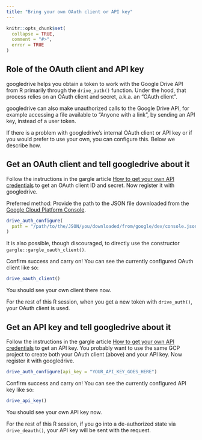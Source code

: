 ```yaml
---
title: "Bring your own OAuth client or API key"
---
```


```r
knitr::opts_chunk$set(
  collapse = TRUE,
  comment = "#>",
  error = TRUE
)
```

## Role of the OAuth client and API key

googledrive helps you obtain a token to work with the Google Drive API from R primarily through the `drive_auth()` function. Under the hood, that process relies on an OAuth client and secret, a.k.a. an "OAuth client".

googledrive can also make unauthorized calls to the Google Drive API, for example accessing a file available to "Anyone with a link", by sending an API key, instead of a user token.

If there is a problem with googledrive's internal OAuth client or API key or if you would prefer to use your own, you can configure this. Below we describe how.

## Get an OAuth client and tell googledrive about it

Follow the instructions in the gargle article [How to get your own API credentials](https://gargle.r-lib.org/articles/get-api-credentials.html) to get an OAuth client ID and secret. Now register it with googledrive.

Preferred method: Provide the path to the JSON file downloaded from the [Google Cloud Platform Console](https://console.cloud.google.com).

```r
drive_auth_configure(
  path = "/path/to/the/JSON/you/downloaded/from/google/dev/console.json"
)
```

It is also possible, though discouraged, to directly use the constructor `gargle::gargle_oauth_client()`.

Confirm success and carry on! You can see the currently configured OAuth client like so:

```r
drive_oauth_client()
```

You should see your own client there now.

For the rest of this R session, when you get a new token with `drive_auth()`, your OAuth client is used.

## Get an API key and tell googledrive about it

Follow the instructions in the gargle article [How to get your own API credentials](https://gargle.r-lib.org/articles/get-api-credentials.html) to get an API key. You probably want to use the same GCP project to create both your OAuth client (above) and your API key. Now register it with googledrive.

```r
drive_auth_configure(api_key = "YOUR_API_KEY_GOES_HERE")
```

Confirm success and carry on! You can see the currently configured API key like so:

```r
drive_api_key()
```

You should see your own API key now.

For the rest of this R session, if you go into a de-authorized state via `drive_deauth()`, your API key will be sent with the request.
